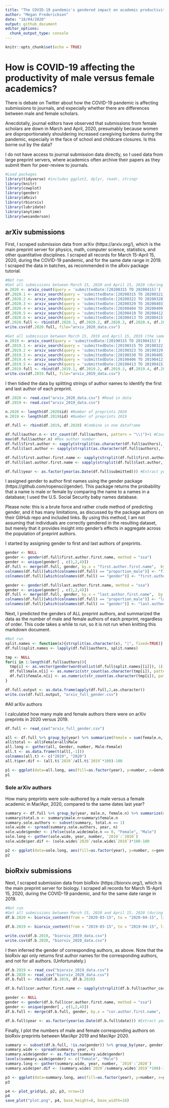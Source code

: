 ```yaml
---
title: "The COVID-19 pandemic's gendered impact on academic productivity"
author: "Megan Frederickson"
date: "18/04/2020"
output: github_document
editor_options: 
  chunk_output_type: console
---
```


```r
knitr::opts_chunk$set(echo = TRUE)
```

# How is COVID-19 affecting the productivity of male versus female academics?

There is debate on Twitter about how the COVID-19 pandemic is affecting submissions to journals, and expecially whether there are differences between male and female scholars.

Anecdotally, journal editors have observed that submissions from female scholars are down in March and April, 2020, presumably because women are disproportionately shouldering increased caregiving burdens during the pandemic, especially in the face of school and childcare closures. Is this borne out by the data? 

I do not have access to journal submission data directly, so I used data from large preprint servers, where academics often archive their papers as they submit them for peer-review to journals.

```r

#Load packages
library(tidyverse) #includes ggplot2, dplyr, readr, stringr
library(knitr)
library(cowplot)
library(gender)
library(aRxiv)
library(rbiorxiv)
library(lubridate)
library(anytime)
library(wesanderson)

```

## arXiv submissions

First, I scraped submission data from arXiv (https://arxiv.org/), which is the main preprint server for physics, math, computer science, statistics, and other quantitative disciplines. I scraped all records for March 15-April 15, 2020, during the COVID-19 pandemic, and for the same date range in 2019. I scraped the data in batches, as recommended in the aRxiv package tutorial. 

```r
#Not run
#Get all submissions between March 15, 2020 and April 15, 2020 (during the COVID-19 pandemic)
n.2020 <- arxiv_count(query = 'submittedDate:[20200315 TO 20200415]')
df.2020.1 <- arxiv_search(query = 'submittedDate:[20200315 TO 20200321]', limit=n.2020, batchsize=1000)
df.2020.2 <- arxiv_search(query = 'submittedDate:[20200322 TO 20200328]', limit=n.2020, batchsize=1000)
df.2020.3 <- arxiv_search(query = 'submittedDate:[20200329 TO 20200403]', limit=n.2020, batchsize=1000)
df.2020.4 <- arxiv_search(query = 'submittedDate:[20200404 TO 20200409]', limit=n.2020, batchsize=1000)
df.2020.5 <- arxiv_search(query = 'submittedDate:[20200410 TO 20200412]', limit=2000, batchsize=500)
df.2020.6 <- arxiv_search(query = 'submittedDate:[20200413 TO 20200415]', limit=2000, batchsize=500)
df.2020.full <- rbind(df.2020.1, df.2020.2, df.2020.3, df.2020.4, df.2020.5, df.2020.6)
write.csv(df.2020.full, file="arxiv_2020_data.csv")

#Get all submission between March 15, 2019 and April 15, 2019 (the same dates last year)
n.2019 <- arxiv_count(query = 'submittedDate:[20190315 TO 20190415]')
df.2019.1 <- arxiv_search(query = 'submittedDate:[20190315 TO 20190322]', limit=n.2019, batchsize=1000)
df.2019.2 <- arxiv_search(query = 'submittedDate:[20190323 TO 20190329]', limit=n.2019, batchsize=1000)
df.2019.3 <- arxiv_search(query = 'submittedDate:[20190330 TO 20190405]', limit=n.2019, batchsize=1000)
df.2019.4 <- arxiv_search(query = 'submittedDate:[20190406 TO 20190412]', limit=n.2019, batchsize=1000)
df.2019.5 <- arxiv_search(query = 'submittedDate:[20190413 TO 20190415]', limit=n.2019, batchsize=500)
df.2019.full <- rbind(df.2019.1, df.2019.2, df.2019.3, df.2019.4, df.2019.5)
write.csv(df.2019.full, file="arxiv_2019_data.csv")

```

I then tidied the data by splitting strings of author names to identify the first and last author of each preprint. 

```r

df.2020 <- read.csv("arxiv_2020_data.csv") #Read in data
df.2019 <- read.csv("arxiv_2019_data.csv")

n.2020 <- length(df.2020$id) #Number of preprints 2020
n.2019 <- length(df.2019$id) #Number of preprints 2019

df.full <- rbind(df.2019, df.2020) #Combine in one dataframe

df.full$author.n <- str_count(df.full$authors, pattern = "\\|")+1 #Count author number
max(df.full$author.n) #Max author number 
df.full$first.author <- sapply(strsplit(as.character(df.full$authors), "|", fixed=TRUE), head, 1) #Extract first author 
df.full$last.author <- sapply(strsplit(as.character(df.full$authors), "|", fixed=TRUE), tail, 1) #Extract last author

df.full$first.author.first.name <- sapply(strsplit(df.full$first.author, " "), head, 1) #Extract first author first name
df.full$last.author.first.name <- sapply(strsplit(df.full$last.author, " "), head, 1) #Extract last author first name

df.full$year <- as.factor(year(as.Date(df.full$submitted))) #Extract year

```

I assigned gender to author first names using the gender package (https://github.com/ropensci/gender). This package returns the probability that a name is male or female by comparing the name to a names in a database; I used the U.S. Social Security baby names database. 

Please note: this is a brute force and rather crude method of predicting gender, and it has many limitations, as discussed by the package authors on their GitHub repo and included links. By using this method, I am not assuming that individuals are correctly gendered in the resulting dataset, but merely that it provides insight into gender's effects in aggregate across the population of preprint authors. 

I started by assigning gender to first and last authors of preprints.

```r

gender <- NULL
gender <- gender(df.full$first.author.first.name, method = "ssa")
gender <- unique(gender[ , c(1,2,4)])
df.full <- merge(df.full, gender, by.x = "first.author.first.name",  by.y ="name", all = TRUE)
colnames(df.full)[which(colnames(df.full) == "proportion_male")] <- "first.author.prop.male"
colnames(df.full)[which(colnames(df.full) == "gender")] <- "first.author.gender"

gender <- gender(df.full$last.author.first.name, method = "ssa")
gender <- unique(gender[ , c(1,2,4)])
df.full <- merge(df.full, gender, by.x = "last.author.first.name",  by.y ="name", all = TRUE)
colnames(df.full)[which(colnames(df.full) == "proportion_male")] <- "last.author.prop.male"
colnames(df.full)[which(colnames(df.full) == "gender")] <- "last.author.gender"

```

Next, I predicted the genders of ALL preprint authors, and summarized the data as the number of male and female authors of each preprint, regardless of order. This code takes a while to run, so it is not run when knitting this markdown document.

```r

#Not run
split.names <- function(x){strsplit(as.character(x), "|", fixed=TRUE)}  
df.full$split.names <- lapply(df.full$authors, split.names)

tmp <- NULL
for(i in 1:length(df.full$authors)){
  tmp[i] <- as.vector(gender(word(unlist(df.full$split.names[[i]]), 1), method="ssa")[, 4])
  df.full$male.n[i] <- as.numeric(str_count(as.character(tmp[i]), pattern = paste(sprintf("\\b%s\\b", "male"))))
  df.full$female.n[i] <- as.numeric(str_count(as.character(tmp[i]), pattern = paste(sprintf("\\b%s\\b", "female"))))
}

df.full.output <- as.data.frame(apply(df.full,2,as.character))
write.csv(df.full.output, "arxiv_full_gender.csv")

```

#All arXiv authors

I calculated how many male and female authors there were on arXiv preprints in 2020 versus 2019. 

```r

df.full <- read_csv("arxiv_full_gender.csv")

all <- df.full %>% group_by(year) %>% summarize(Female = sum(female.n, na.rm=TRUE), Male = sum(male.n, na.rm=TRUE))
all$total <- all$Female+all$Male
all.long <- gather(all, Gender, number, Male:Female)
all.t <- as.data.frame(t(all[,-1]))
colnames(all.t) <- c("2019", "2020")
all.t$per.dif <- (all.t$`2020`/all.t$`2019`*100)-100

p1 <- ggplot(data=all.long, aes(fill=as.factor(year), y=number, x=Gender))+geom_bar(position="dodge", stat="identity")+theme_cowplot()+xlab("Gender")+ylab("Authors (no.)")+labs(fill="Year")+scale_fill_manual(values = wes_palette("Royal1"), labels=c("Mar/Apr 2019", "Mar/Apr 2020"))+annotate("text", x=c(1,2),  y=c(6800,23900), label = paste0("+", round(all.t$per.dif[1:2], 1), "%"))+ggtitle("arXiv: all authors")+theme(legend.position = c(0.1, 0.9), legend.title = element_blank(), plot.title = element_text(hjust = 0.5))
p1

```

### Sole arXiv authors

How many preprints were sole-authored by a male versus a female academic in Mar/Apr, 2020, compared to the same dates last year? 

```r

summary <- df.full %>% group_by(year, male.n, female.n) %>% summarize(n = n())
summary$total.n <- summary$male.n+summary$female.n
summary.sole.authors <- subset(summary, total.n == 1)
sole.wide <- spread(summary.sole.authors, year, n)
sole.wide$gender <- ifelse(sole.wide$male.n == 0, "Female", "Male")
sole.long <- gather(sole.wide, year, number, `2019`:`2020`)
sole.wide$per.dif <- (sole.wide$`2020`/sole.wide$`2019`)*100-100

p2 <- ggplot(data=sole.long, aes(fill=as.factor(year), y=number, x=gender))+geom_bar(position="dodge", stat="identity")+theme_cowplot()+xlab("Gender")+ylab("Authors (no.)")+labs(fill="Year")+scale_fill_manual(values = wes_palette("Royal1"))+annotate("text", x=c(1,2),  y=c(680,2600), label = paste0("+", round(sole.wide$per.dif, 1), "%"))+ggtitle("arXiv: sole authors")+theme(legend.position = "none", plot.title = element_text(hjust = 0.5))
p2

```

## bioRxiv submissions

Next, I scraped submission data from bioRxiv (https://biorxiv.org/), which is the main preprint server for biology. I scraped all records for March 15-April 15, 2020, during the COVID-19 pandemic, and for the same date range in 2019.

```r

#Not run
#Get all submissions between March 15, 2020 and April 15, 2020 (during the COVID-19 pandemic)
df.b.2020 <- biorxiv_content(from = "2020-03-15", to = "2020-04-15", limit = "*", format = "df")

df.b.2019 <- biorxiv_content(from = "2019-03-15", to = "2019-04-15", limit = "*", format = "df")

write.csv(df.b.2019, "biorxiv_2019_data.csv")
write.csv(df.b.2020, "biorxiv_2020_data.csv")

```

I then inferred the gender of corresponding authors, as above. Note that the bioRxiv api only returns first author names for the corresponding authors, and not for all authors. (Unfortunately.)

```r

df.b.2019 <- read_csv("biorxiv_2019_data.csv")
df.b.2020 <- read_csv("biorxiv_2020_data.csv")
df.b.full <- rbind(df.b.2019, df.b.2020)

df.b.full$cor.author.first.name <- sapply(strsplit(df.b.full$author_corresponding, " "), head, 1) #Extract first names

gender <- NULL
gender <- gender(df.b.full$cor.author.first.name, method = "ssa")
gender <- unique(gender[ , c(1,2,4)])
df.b.full <- merge(df.b.full, gender, by.x = "cor.author.first.name",  by.y ="name", all = TRUE)

df.b.full$year <- as.factor(year(as.Date(df.b.full$date))) #Extract year

```

Finally, I plot the numbers of male and female corresponding authors on bioRxiv preprints between Mar/Apr 2019 and Mar/Apr 2020. 

```r

summary <- subset(df.b.full, !is.na(gender)) %>% group_by(year, gender) %>% summarize(n = n())
summary.wide <- spread(summary, year, n)
summary.wide$gender <- as.factor(summary.wide$gender)
levels(summary.wide$gender) <- c("Female", "Male")
summary.long <- gather(summary.wide, year, number, `2019`:`2020`)
summary.wide$per.dif <- (summary.wide$`2020`/summary.wide$`2019`*100)-100

p3 <- ggplot(data=summary.long, aes(fill=as.factor(year), y=number, x=gender))+geom_bar(position="dodge", stat="identity")+theme_cowplot()+xlab("Gender")+ylab("Authors (no.)")+labs(fill="Year")+scale_fill_manual(values = wes_palette("Royal1"))+annotate("text", x=c(1,2),  y=c(1100,2650), label = paste0("+", round(summary.wide$per.dif), "%"))+ggtitle("bioRxiv: corresponding authors")+theme(legend.position = "none", plot.title = element_text(hjust = 0.5))
p3

p4 <- plot_grid(p1, p2, p3, nrow=1)
p4
save_plot("plot.png", p4, base_height=8, base_width=16)

```

